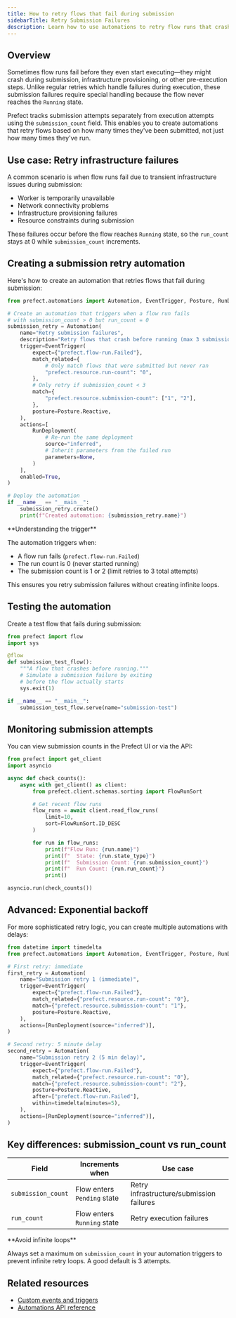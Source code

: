 ```yaml
---
title: How to retry flows that fail during submission
sidebarTitle: Retry Submission Failures
description: Learn how to use automations to retry flow runs that crash before reaching the running state.
---
```


## Overview

Sometimes flow runs fail before they even start executing—they might crash during submission, infrastructure provisioning, or other pre-execution steps. Unlike regular retries which handle failures during execution, these submission failures require special handling because the flow never reaches the `Running` state.

Prefect tracks submission attempts separately from execution attempts using the `submission_count` field. This enables you to create automations that retry flows based on how many times they've been submitted, not just how many times they've run.

## Use case: Retry infrastructure failures

A common scenario is when flow runs fail due to transient infrastructure issues during submission:

- Worker is temporarily unavailable
- Network connectivity problems
- Infrastructure provisioning failures
- Resource constraints during submission

These failures occur before the flow reaches `Running` state, so the `run_count` stays at 0 while `submission_count` increments.

## Creating a submission retry automation

Here's how to create an automation that retries flows that fail during submission:

```python retry_submission_failures.py
from prefect.automations import Automation, EventTrigger, Posture, RunDeployment

# Create an automation that triggers when a flow run fails
# with submission_count > 0 but run_count = 0
submission_retry = Automation(
    name="Retry submission failures",
    description="Retry flows that crash before running (max 3 submission attempts)",
    trigger=EventTrigger(
        expect={"prefect.flow-run.Failed"},
        match_related={
            # Only match flows that were submitted but never ran
            "prefect.resource.run-count": "0",
        },
        # Only retry if submission_count < 3
        match={
            "prefect.resource.submission-count": ["1", "2"],
        },
        posture=Posture.Reactive,
    ),
    actions=[
        RunDeployment(
            # Re-run the same deployment
            source="inferred",
            # Inherit parameters from the failed run
            parameters=None,
        )
    ],
    enabled=True,
)

# Deploy the automation
if __name__ == "__main__":
    submission_retry.create()
    print(f"Created automation: {submission_retry.name}")
```

<Tip>
**Understanding the trigger**

The automation triggers when:
- A flow run fails (`prefect.flow-run.Failed`)
- The run count is 0 (never started running)
- The submission count is 1 or 2 (limit retries to 3 total attempts)

This ensures you retry submission failures without creating infinite loops.
</Tip>

## Testing the automation

Create a test flow that fails during submission:

```python test_submission_failure.py
from prefect import flow
import sys

@flow
def submission_test_flow():
    """A flow that crashes before running."""
    # Simulate a submission failure by exiting
    # before the flow actually starts
    sys.exit(1)

if __name__ == "__main__":
    submission_test_flow.serve(name="submission-test")
```

## Monitoring submission attempts

You can view submission counts in the Prefect UI or via the API:

```python check_submission_count.py
from prefect import get_client
import asyncio

async def check_counts():
    async with get_client() as client:
        from prefect.client.schemas.sorting import FlowRunSort

        # Get recent flow runs
        flow_runs = await client.read_flow_runs(
            limit=10,
            sort=FlowRunSort.ID_DESC
        )

        for run in flow_runs:
            print(f"Flow Run: {run.name}")
            print(f"  State: {run.state_type}")
            print(f"  Submission Count: {run.submission_count}")
            print(f"  Run Count: {run.run_count}")
            print()

asyncio.run(check_counts())
```

## Advanced: Exponential backoff

For more sophisticated retry logic, you can create multiple automations with delays:

```python exponential_backoff.py
from datetime import timedelta
from prefect.automations import Automation, EventTrigger, Posture, RunDeployment

# First retry: immediate
first_retry = Automation(
    name="Submission retry 1 (immediate)",
    trigger=EventTrigger(
        expect={"prefect.flow-run.Failed"},
        match_related={"prefect.resource.run-count": "0"},
        match={"prefect.resource.submission-count": "1"},
        posture=Posture.Reactive,
    ),
    actions=[RunDeployment(source="inferred")],
)

# Second retry: 5 minute delay
second_retry = Automation(
    name="Submission retry 2 (5 min delay)",
    trigger=EventTrigger(
        expect={"prefect.flow-run.Failed"},
        match_related={"prefect.resource.run-count": "0"},
        match={"prefect.resource.submission-count": "2"},
        posture=Posture.Reactive,
        after=["prefect.flow-run.Failed"],
        within=timedelta(minutes=5),
    ),
    actions=[RunDeployment(source="inferred")],
)
```

## Key differences: submission_count vs run_count

| Field | Increments when | Use case |
|-------|----------------|----------|
| `submission_count` | Flow enters `Pending` state | Retry infrastructure/submission failures |
| `run_count` | Flow enters `Running` state | Retry execution failures |

<Warning>
**Avoid infinite loops**

Always set a maximum on `submission_count` in your automation triggers to prevent infinite retry loops. A good default is 3 attempts.
</Warning>

## Related resources

- [Custom events and triggers](/v3/advanced/use-custom-event-grammar)
- [Automations API reference](/v3/api-ref/python/prefect-events-schemas-automations)
